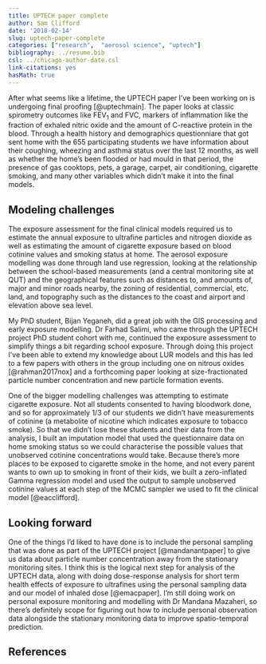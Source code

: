 ```yaml
---
title: UPTECH paper complete
author: Sam Clifford
date: '2018-02-14'
slug: uptech-paper-complete
categories: ["research",  "aerosol science", "uptech"]
bibliography: ../resume.bib
csl: ../chicago-author-date.csl
link-citations: yes
hasMath: true
---
```


After what seems like a lifetime, the UPTECH paper I've been working on is undergoing final proofing [@uptechmain]. The paper looks at classic spirometry outcomes like FEV<sub>1</sub> and FVC, markers of inflammation like the fraction of exhaled nitric oxide and the amount of C-reactive protein in the blood. Through a health history and demographics questionniare that got sent home with the 655 participating students we have information about their coughing, wheezing and asthma status over the last 12 months, as well as whether the home's been flooded or had mould in that period, the presence of gas cooktops, pets, a garage, carpet, air conditioning, cigarette smoking, and many other variables which didn't make it into the final models. 


## Modeling challenges

The exposure assessment for the final clinical models required us to estimate the annual exposure to ultrafine particles and nitrogen dioxide as well as estimating the amount of cigarette exposure based on blood cotinine values and smoking status at home. The aerosol exposure modelling was done through land use regression, looking at the relationship between the school-based measurements (and a central monitoring site at QUT) and the geographical features such as distances to, and amounts of, major and minor roads nearby, the zoning of residential, commercial, etc. land, and topography such as the distances to the coast and airport and elevation above sea level.

My PhD student, Bijan Yeganeh, did a great job with the GIS processing and early exposure modelling. Dr Farhad Salimi, who came through the UPTECH project PhD student cohort with me, continued the exposure assessment to simplify things a bit regarding school exposure. Through doing this project I've been able to extend my knowledge about LUR models and this has led to a few papers with others in the group including one on nitrous oxides [@rahman2017nox] and a forthcoming paper looking at size-fractionated particle number concentration and new particle formation events.

One of the bigger modelling challenges was attempting to estimate cigarette exposure. Not all students consented to having bloodwork done, and so for approximately 1/3 of our students we didn't have measurements of cotinine (a metabolite of nicotine which indicates exposure to tobacco smoke). So that we didn't lose these students and their data from the analysis, I built an imputation model that used the questionnaire data on home smoking status so we could characterise the possible values that unobserved cotinine concentrations would take. Because there's more places to be exposed to cigarette smoke in the home, and not every parent wants to own up to smoking in front of their kids, we built a zero-inflated Gamma regression model and used the output to sample unobserved cotinine values at each step of the MCMC sampler we used to fit the clinical model [@eacclifford].

## Looking forward

One of the things I'd liked to have done is to include the personal sampling that was done as part of the UPTECH project [@mandanantpaper] to give us data about particle number concentration away from the stationary monitoring sites. I think this is the logical next step for analysis of the UPTECH data, along with doing dose-response analysis for short term health effects of exposure to ultrafines using the personal sampling data and our model of inhaled dose [@emacpaper]. I'm still doing work on personal exposure monitoring and modelling with Dr Mandana Mazaheri, so there's definitely scope for figuring out how to include personal observation data alongside the stationary monitoring data to improve spatio-temporal prediction.

## References